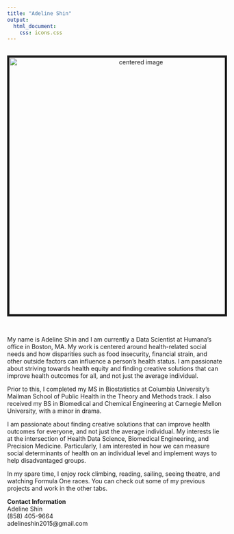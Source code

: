 ```yaml
---
title: "Adeline Shin"
output: 
  html_document:
    css: icons.css
---
```

<head>
<!-- Global site tag (gtag.js) - Google Analytics -->
<script async src="https://www.googletagmanager.com/gtag/js?id=UA-91329217-2"></script>
<script>
  window.dataLayer = window.dataLayer || [];
  function gtag(){dataLayer.push(arguments);}
  gtag('js', new Date());

  gtag('config', 'UA-91329217-2');
</script>
</head>

<br> <center>
<img src="./files/IMG_0006.jpg" style="border:5px solid" width="600" height="auto" alt="centered image">
</center> <br>

My name is Adeline Shin and I am currently a Data Scientist at Humana's office in Boston, MA. My work is centered around health-related social needs and how disparities such as food insecurity, financial strain, and other outside factors can influence a person's health status. I am passionate about striving towards health equity and finding creative solutions that can improve health outcomes for all, and not just the average individual.

Prior to this, I completed my MS in Biostatistics at Columbia University's Mailman School of Public Health in the Theory and Methods track. I also received my BS in Biomedical and Chemical Engineering at Carnegie Mellon University, with a minor in drama. 

I am passionate about finding creative solutions that can improve health outcomes for everyone, and not just the average individual. My interests lie at the intersection of Health Data Science, Biomedical Engineering, and Precision Medicine. Particularly, I am interested in how we can measure social determinants of health on an individual level and implement ways to help disadvantaged groups.

In my spare time, I enjoy rock climbing, reading, sailing, seeing theatre, and watching Formula One races. You can check out some of my previous projects and work in the other tabs.


**Contact Information**  
Adeline Shin  
(858) 405-9664  
adelineshin2015@gmail.com
